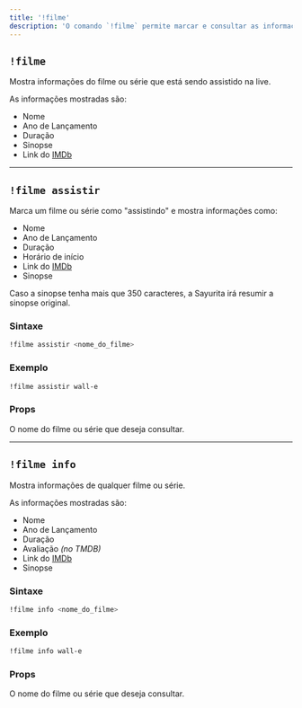 ```yaml
---
title: '!filme'
description: 'O comando `!filme` permite marcar e consultar as informações de um filme ou série usando o [*TMDB*](https://www.themoviedb.org/).'
---
```



## `!filme`

Mostra informações do filme ou série que está sendo assistido na live.

As informações mostradas são:
- Nome
- Ano de Lançamento
- Duração
- Sinopse
- Link do [IMDb](https://www.imdb.com/)

---

## `!filme assistir`

Marca um filme ou série como "assistindo" e mostra informações como:

- Nome
- Ano de Lançamento
- Duração
- Horário de início
- Link do [IMDb](https://www.imdb.com/)
- Sinopse

<ModWarn></ModWarn>

<Note>Caso a sinopse tenha mais que 350 caracteres, a Sayurita irá resumir a sinopse original.</Note>

### Sintaxe

```bash
!filme assistir <nome_do_filme>
```

### Exemplo

```bash
!filme assistir wall-e
```

### Props

<ResponseField name="nome_do_filme" type="string" required>
  O nome do filme ou série que deseja consultar.
</ResponseField>

---

## `!filme info`

Mostra informações de qualquer filme ou série.

As informações mostradas são:
- Nome
- Ano de Lançamento
- Duração
- Avaliação *(no TMDB)*
- Link do [IMDb](https://www.imdb.com/)
- Sinopse

<ModWarn></ModWarn>

### Sintaxe

```bash
!filme info <nome_do_filme>
```

### Exemplo

```bash
!filme info wall-e
```

### Props

<ResponseField name="nome_do_filme" type="string" required>
  O nome do filme ou série que deseja consultar.
</ResponseField>